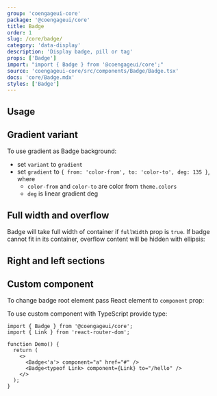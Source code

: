 ```yaml
---
group: 'coengageui-core'
package: '@coengageui/core'
title: Badge
order: 1
slug: /core/badge/
category: 'data-display'
description: 'Display badge, pill or tag'
props: ['Badge']
import: "import { Badge } from '@coengageui/core';"
source: 'coengageui-core/src/components/Badge/Badge.tsx'
docs: 'core/Badge.mdx'
styles: ['Badge']
---
```



## Usage

<Demo data={BadgeDemos.configurator} />

## Gradient variant

To use gradient as Badge background:

- set `variant` to `gradient`
- set `gradient` to `{ from: 'color-from', to: 'color-to', deg: 135 }`, where
  - `color-from` and `color-to` are color from `theme.colors`
  - `deg` is linear gradient deg

<Demo data={BadgeDemos.gradient} />

## Full width and overflow

Badge will take full width of container if `fullWidth` prop is `true`.
If badge cannot fit in its container, overflow content will be hidden with ellipsis:

<Demo data={BadgeDemos.overflow} />

## Right and left sections

<Demo data={BadgeDemos.sections} />

## Custom component

To change badge root element pass React element to `component` prop:

<Demo data={BadgeDemos.component} />

To use custom component with TypeScript provide type:

```tsx
import { Badge } from '@coengageui/core';
import { Link } from 'react-router-dom';

function Demo() {
  return (
    <>
      <Badge<'a'> component="a" href="#" />
      <Badge<typeof Link> component={Link} to="/hello" />
    </>
  );
}
```
